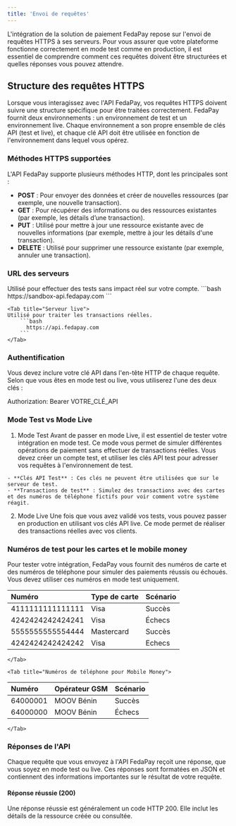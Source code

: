 ```yaml
---
title: 'Envoi de requêtes'
---
```


L'intégration de la solution de paiement FedaPay repose sur l'envoi de requêtes HTTPS à ses serveurs. Pour vous assurer que votre plateforme fonctionne correctement en mode test comme en production, il est essentiel de comprendre comment ces requêtes doivent être structurées et quelles réponses vous pouvez attendre.

## Structure des requêtes HTTPS

Lorsque vous interagissez avec l'API FedaPay, vos requêtes HTTPS doivent suivre une structure spécifique pour être traitées correctement. FedaPay fournit deux environnements : un environnement de test et un environnement live. Chaque environnement a son propre ensemble de clés API (test et live), et chaque clé API doit être utilisée en fonction de l'environnement dans lequel vous opérez.

### Méthodes HTTPS supportées

L'API FedaPay supporte plusieurs méthodes HTTP, dont les principales sont :

- **POST** : Pour envoyer des données et créer de nouvelles ressources (par exemple, une nouvelle transaction).
- **GET** : Pour récupérer des informations ou des ressources existantes (par exemple, les détails d’une transaction).
- **PUT** : Utilisé pour mettre à jour une ressource existante avec de nouvelles informations (par exemple, mettre à jour les détails d'une transaction).
- **DELETE** : Utilisé pour supprimer une ressource existante (par exemple, annuler une transaction).

### URL des serveurs

<Tabs>
    <Tab title="Serveur de test">
    Utilisé pour effectuer des tests sans impact réel sur votre compte.
        ```bash
         https://sandbox-api.fedapay.com
        ```
    </Tab>

    <Tab title="Serveur live">
    Utilisé pour traiter les transactions réelles.
        ```bash
          https://api.fedapay.com
        ```
    </Tab>
</Tabs>

### Authentification

Vous devez inclure votre clé API dans l'en-tête HTTP de chaque requête. Selon que vous êtes en mode test ou live, vous utiliserez l'une des deux clés :

Authorization: Bearer VOTRE_CLÉ_API

###  Mode Test vs Mode Live


  1. Mode Test
    Avant de passer en mode Live, il est essentiel de tester votre intégration en mode test. Ce mode vous permet de simuler différentes opérations de paiement sans effectuer de transactions réelles. Vous devez créer un compte test, et utiliser les clés API test pour adresser vos requêtes à l'environnement de test.

    - **Clés API Test** : Ces clés ne peuvent être utilisées que sur le serveur de test.
    - **Transactions de test** : Simulez des transactions avec des cartes et des numéros de téléphone fictifs pour voir comment votre système réagit.
  
  2. Mode Live
    Une fois que vous avez validé vos tests, vous pouvez passer en production en utilisant vos clés API live. Ce mode permet de réaliser des transactions réelles avec vos clients.
  


###  Numéros de test pour les cartes et le mobile money

Pour tester votre intégration, FedaPay vous fournit des numéros de carte et des numéros de téléphone pour simuler des paiements réussis ou échoués. Vous devez utiliser ces numéros en mode test uniquement.

<Tabs>
    <Tab title="Numéros de carte de test">
    

|   Numéro          | Type de carte  | Scénario  |
|   :------         | :------         | :----    |
| 4111111111111111  |  Visa          | Succès    |
| 4242424242424241  |  Visa          | Échecs    |
| 5555555555554444  |  Mastercard    | Succès    |
| 4242424242424242  |  Visa          | Echecs    |

    </Tab>

    <Tab title="Numéros de téléphone pour Mobile Money">
|   Numéro          | Opérateur GSM | Scénario  |
|   :------         | :------       | :----     |
| 64000001          |  MOOV Bénin   | Succès    |
| 64000000          |  MOOV Bénin   | Échecs    |
    </Tab>
</Tabs>

### Réponses de l'API

Chaque requête que vous envoyez à l'API FedaPay reçoit une réponse, que vous soyez en mode test ou live. Ces réponses sont formatées en JSON et contiennent des informations importantes sur le résultat de votre requête.

#### Réponse réussie (200)

Une réponse réussie est généralement un code HTTP 200. Elle inclut les détails de la ressource créée ou consultée.
